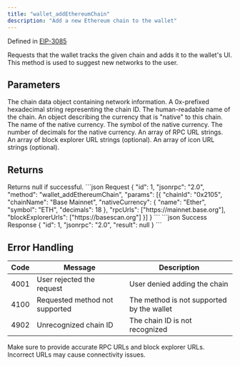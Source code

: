 ```yaml
---
title: "wallet_addEthereumChain"
description: "Add a new Ethereum chain to the wallet"
---
```


Defined in [EIP-3085](https://eips.ethereum.org/EIPS/eip-3085)

<Info>
Requests that the wallet tracks the given chain and adds it to the wallet's UI. This method is used to suggest new networks to the user.
</Info>

## Parameters

<ParamField body="chainData" type="object" required>
The chain data object containing network information.

<Expandable title="Chain data properties">
<ParamField body="chainId" type="string" required>
A 0x-prefixed hexadecimal string representing the chain ID.
</ParamField>

<ParamField body="chainName" type="string" required>
The human-readable name of the chain.
</ParamField>

<ParamField body="nativeCurrency" type="object" required>
An object describing the currency that is "native" to this chain.

<Expandable title="Native currency properties">
<ParamField body="name" type="string" required>
The name of the native currency.
</ParamField>

<ParamField body="symbol" type="string" required>
The symbol of the native currency.
</ParamField>

<ParamField body="decimals" type="number" required>
The number of decimals for the native currency.
</ParamField>
</Expandable>
</ParamField>

<ParamField body="rpcUrls" type="array" required>
An array of RPC URL strings.
</ParamField>

<ParamField body="blockExplorerUrls" type="array">
An array of block explorer URL strings (optional).
</ParamField>

<ParamField body="iconUrls" type="array">
An array of icon URL strings (optional).
</ParamField>
</Expandable>
</ParamField>

## Returns

<ResponseField name="result" type="null">
Returns null if successful.
</ResponseField>

<RequestExample>
```json Request
{
  "id": 1,
  "jsonrpc": "2.0",
  "method": "wallet_addEthereumChain",
  "params": [{
    "chainId": "0x2105",
    "chainName": "Base Mainnet",
    "nativeCurrency": {
      "name": "Ether",
      "symbol": "ETH",
      "decimals": 18
    },
    "rpcUrls": ["https://mainnet.base.org"],
    "blockExplorerUrls": ["https://basescan.org"]
  }]
}
```
</RequestExample>

<ResponseExample>
```json Success Response
{
  "id": 1,
  "jsonrpc": "2.0",
  "result": null
}
```
</ResponseExample>

## Error Handling

| Code | Message                        | Description |
| ---- | ------------------------------ | ----------- |
| 4001 | User rejected the request      | User denied adding the chain |
| 4100 | Requested method not supported | The method is not supported by the wallet |
| 4902 | Unrecognized chain ID          | The chain ID is not recognized |

<Warning>
Make sure to provide accurate RPC URLs and block explorer URLs. Incorrect URLs may cause connectivity issues.
</Warning>
